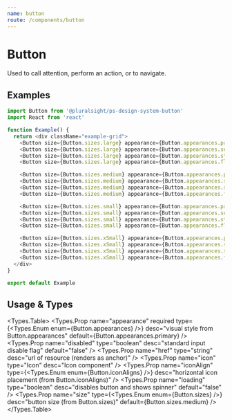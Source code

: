 ```yaml
---
name: button
route: /components/button
---
```




# Button

<Intro>
  Used to call attention, perform an action, or to navigate.
</Intro>

## Examples

```typescript
import Button from '@pluralsight/ps-design-system-button'
import React from 'react'

function Example() {
  return <div className="example-grid">
    <Button size={Button.sizes.large} appearance={Button.appearances.primary}>Large primary</Button>
    <Button size={Button.sizes.large} appearance={Button.appearances.secondary}>Large secondary</Button>
    <Button size={Button.sizes.large} appearance={Button.appearances.stroke}>Large stroke</Button>
    <Button size={Button.sizes.large} appearance={Button.appearances.flat}>Large flat</Button>

    <Button size={Button.sizes.medium} appearance={Button.appearances.primary}>Medium primary</Button>
    <Button size={Button.sizes.medium} appearance={Button.appearances.secondary}>Medium secondary</Button>
    <Button size={Button.sizes.medium} appearance={Button.appearances.stroke}>Medium stroke</Button>
    <Button size={Button.sizes.medium} appearance={Button.appearances.flat}>Medium flat</Button>

    <Button size={Button.sizes.small} appearance={Button.appearances.primary}>Medium primary</Button>
    <Button size={Button.sizes.small} appearance={Button.appearances.secondary}>Medium secondary</Button>
    <Button size={Button.sizes.small} appearance={Button.appearances.stroke}>Medium stroke</Button>
    <Button size={Button.sizes.small} appearance={Button.appearances.flat}>Medium flat</Button>

    <Button size={Button.sizes.xSmall} appearance={Button.appearances.primary}>xSmall primary</Button>
    <Button size={Button.sizes.xSmall} appearance={Button.appearances.secondary}>xSmall secondary</Button>
    <Button size={Button.sizes.xSmall} appearance={Button.appearances.stroke}>xSmall stroke</Button>
    <Button size={Button.sizes.xSmall} appearance={Button.appearances.flat}>xSmall flat</Button>
  </div>
}

export default Example
```

## Usage & Types

<Usage install="npm install @pluralsight/ps-design-system-button"
  import="import Button from '@pluralsight/ps-design-system-button'"
  packageName="button"
  />

<Types.Table>
  <Types.Prop name="appearance" required type={<Types.Enum enum={Button.appearances} />} desc="visual style from Button.appearances" default={Button.appearances.primary} />
  <Types.Prop name="disabled" type="boolean" desc="standard input disable flag" default="false" />
  <Types.Prop name="href" type="string" desc="url of resource (renders as anchor)" />
  <Types.Prop name="icon" type="Icon" desc="Icon component" />
  <Types.Prop name="iconAlign" type={<Types.Enum enum={Button.iconAligns} />} desc="horizontal icon placement (from Button.iconAligns)" />
  <Types.Prop name="loading" type="boolean" desc="disables button and shows spinner" default="false" />
  <Types.Prop name="size" type={<Types.Enum enum={Button.sizes} />} desc="button size (from Button.sizes)" default={Button.sizes.medium} />
</Types.Table>

